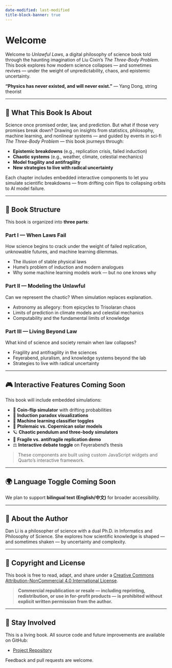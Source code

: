 ```yaml
---
date-modified: last-modified
title-block-banner: true
---
```

# Welcome {.unnumbered .unlisted}

Welcome to *Unlawful Laws*, a digital philosophy of science book told through the haunting imagination of Liu Cixin’s *The Three-Body Problem*. This book explores how modern science collapses — and sometimes revives — under the weight of unpredictability, chaos, and epistemic uncertainty.

:::{.callout-note}
**“Physics has never existed, and will never exist.”** — Yang Dong, string theorist
:::

---

## 🧠 What This Book Is About

Science once promised order, law, and prediction. But what if those very promises break down? Drawing on insights from statistics, philosophy, machine learning, and nonlinear systems — and guided by events in sci-fi *The Three-Body Problem* — this book journeys through:

- **Epistemic breakdowns** (e.g., replication crisis, failed induction)
- **Chaotic systems** (e.g., weather, climate, celestial mechanics)
- **Model fragility and antifragility**
- **New strategies to live with radical uncertainty**

Each chapter includes embedded interactive components to let you simulate scientific breakdowns — from drifting coin flips to collapsing orbits to AI model failure.

---

## 🧭 Book Structure

This book is organized into **three parts**:

### **Part I — When Laws Fail**
How science begins to crack under the weight of failed replication, unknowable futures, and machine learning dilemmas.

- The illusion of stable physical laws
- Hume's problem of induction and modern analogues
- Why some machine learning models work — but no one knows why

### **Part II — Modeling the Unlawful**
Can we represent the chaotic? When simulation replaces explanation.

- Astronomy as allegory: from epicycles to Trisolaran chaos
- Limits of prediction in climate models and celestial mechanics
- Computability and the fundamental limits of knowledge

### **Part III — Living Beyond Law**
What kind of science and society remain when law collapses?

- Fragility and antifragility in the sciences
- Feyerabend, pluralism, and knowledge systems beyond the lab
- Strategies to live with radical uncertainty

---

## 🎮 Interactive Features Coming Soon

This book will include embedded simulations:

- 🎲 **Coin-flip simulator** with drifting probabilities
- 🎯 **Induction paradox visualizations**
- 🤖 **Machine learning classifier toggles**
- 🌌 **Ptolemaic vs. Copernican solar models**
- 🪐 **Chaotic pendulum and three-body simulators**
- 🧬 **Fragile vs. antifragile replication demo**
- ⚖️ **Interactive debate toggle** on Feyerabend's thesis

> These components are built using custom JavaScript widgets and Quarto’s interactive framework.

---

## 🌍 Language Toggle Coming Soon

We plan to support **bilingual text (English/中文)** for broader accessibility.

---

## 📘 About the Author

Dan Li is a philosopher of science with a dual Ph.D. in Informatics and Philosophy of Science. She explores how scientific knowledge is shaped — and sometimes shaken — by uncertainty and complexity.

---

## 📜 Copyright and License

This book is free to read, adapt, and share under a [Creative Commons Attribution-NonCommercial 4.0 International License](https://creativecommons.org/licenses/by-nc/4.0/).

> **Commercial republication or resale — including reprinting, redistribution, or use in for-profit products — is prohibited without explicit written permission from the author.**

---

## 📡 Stay Involved

This is a living book. All source code and future improvements are available on GitHub:

- [Project Repository](https://github.com/dan-li-o/3body)

Feedback and pull requests are welcome.


